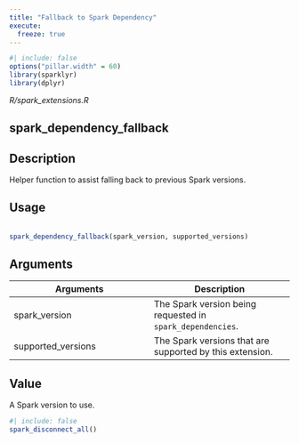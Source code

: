 ```yaml
---
title: "Fallback to Spark Dependency"
execute:
  freeze: true
---
```


```r
#| include: false
options("pillar.width" = 60)
library(sparklyr) 
library(dplyr)
```

*R/spark_extensions.R*

## spark_dependency_fallback

## Description
 Helper function to assist falling back to previous Spark versions. 


## Usage
```r
 
spark_dependency_fallback(spark_version, supported_versions) 
```

## Arguments
|Arguments|Description|
|---|---|
| spark_version | The Spark version being requested in `spark_dependencies`. |
| supported_versions | The Spark versions that are supported by this extension. |



## Value
 A Spark version to use. 





```r
#| include: false
spark_disconnect_all()
```
